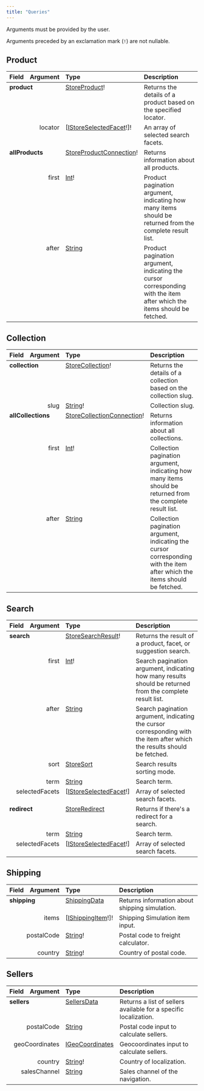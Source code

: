 ```yaml
---
title: "Queries"
---
```


Arguments must be provided by the user.

Arguments preceded by an exclamation mark (`!`) are not nullable.

## Product

<table>
<thead>
<tr>
<th align="left">Field</th>
<th align="right">Argument</th>
<th align="left">Type</th>
<th align="left">Description</th>
</tr>
</thead>
<tbody>
<tr>
<td colspan="2" valign="top"><strong>product</strong></td>
<td valign="top"><a href="https://developers.vtex.com/docs/guides/faststore/schema-objects#storeproduct">StoreProduct</a>!</td>
<td>
Returns the details of a product based on the specified locator.
</td>
</tr>
<tr>
<td colspan="2" align="right" valign="top">locator</td>
<td valign="top">[<a href="https://developers.vtex.com/docs/guides/faststore/schema-inputs#istoreselectedfacet">IStoreSelectedFacet</a>!]!</td>
<td>
An array of selected search facets.
</td>
</tr>
<tr>
<td colspan="2" valign="top"><strong>allProducts</strong></td>
<td valign="top"><a href="https://developers.vtex.com/docs/guides/faststore/schema-objects#storeproductconnection">StoreProductConnection</a>!</td>
<td>
Returns information about all products.
</td>
</tr>
<tr>
<td colspan="2" align="right" valign="top">first</td>
<td valign="top"><a href="https://developers.vtex.com/docs/guides/faststore/schema-scalars#int">Int</a>!</td>
<td>
Product pagination argument, indicating how many items should be returned from the complete result list.
</td>
</tr>
<tr>
<td colspan="2" align="right" valign="top">after</td>
<td valign="top"><a href="https://developers.vtex.com/docs/guides/faststore/schema-scalars#string">String</a></td>
<td>
Product pagination argument, indicating the cursor corresponding with the item after which the items should be fetched.
</td>
</tr>
</tbody>
</table>

## Collection

<table>
<thead>
<tr>
<th align="left">Field</th>
<th align="right">Argument</th>
<th align="left">Type</th>
<th align="left">Description</th>
</tr>
</thead>
<tbody>
<tr>
<td colspan="2" valign="top"><strong>collection</strong></td>
<td valign="top"><a href="https://developers.vtex.com/docs/guides/faststore/schema-objects#storecollection">StoreCollection</a>!</td>
<td>
Returns the details of a collection based on the collection slug.
</td>
</tr>
<tr>
<td colspan="2" align="right" valign="top">slug</td>
<td valign="top"><a href="https://developers.vtex.com/docs/guides/faststore/schema-scalars#string">String</a>!</td>
<td>
Collection slug.
</td>
</tr>
<tr>
<td colspan="2" valign="top"><strong>allCollections</strong></td>
<td valign="top"><a href="https://developers.vtex.com/docs/guides/faststore/schema-objects#storecollectionconnection">StoreCollectionConnection</a>!</td>
<td>
Returns information about all collections.
</td>
</tr>
<tr>
<td colspan="2" align="right" valign="top">first</td>
<td valign="top"><a href="https://developers.vtex.com/docs/guides/faststore/schema-scalars#int">Int</a>!</td>
<td>
Collection pagination argument, indicating how many items should be returned from the complete result list.
</td>
</tr>
<tr>
<td colspan="2" align="right" valign="top">after</td>
<td valign="top"><a href="https://developers.vtex.com/docs/guides/faststore/schema-scalars#string">String</a></td>
<td>
Collection pagination argument, indicating the cursor corresponding with the item after which the items should be fetched.
</td>
</tr>
</tbody>
</table>

## Search

<table>
<thead>
<tr>
<th align="left">Field</th>
<th align="right">Argument</th>
<th align="left">Type</th>
<th align="left">Description</th>
</tr>
</thead>
<tbody>
<tr>
<td colspan="2" valign="top"><strong>search</strong></td>
<td valign="top"><a href="https://developers.vtex.com/docs/guides/faststore/schema-objects#storesearchresult">StoreSearchResult</a>!</td>
<td>
Returns the result of a product, facet, or suggestion search.
</td>
</tr>
<tr>
<td colspan="2" align="right" valign="top">first</td>
<td valign="top"><a href="https://developers.vtex.com/docs/guides/faststore/schema-scalars#int">Int</a>!</td>
<td>
Search pagination argument, indicating how many results should be returned from the complete result list.
</td>
</tr>
<tr>
<td colspan="2" align="right" valign="top">after</td>
<td valign="top"><a href="https://developers.vtex.com/docs/guides/faststore/schema-scalars#string">String</a></td>
<td>
Search pagination argument, indicating the cursor corresponding with the item after which the results should be fetched.
</td>
</tr>
<tr>
<td colspan="2" align="right" valign="top">sort</td>
<td valign="top"><a href="https://developers.vtex.com/docs/guides/faststore/schema-enums#storesort">StoreSort</a></td>
<td>
Search results sorting mode.
</td>
</tr>
<tr>
<td colspan="2" align="right" valign="top">term</td>
<td valign="top"><a href="https://developers.vtex.com/docs/guides/faststore/schema-scalars#string">String</a></td>
<td>
Search term.
</td>
</tr>
<tr>
<td colspan="2" align="right" valign="top">selectedFacets</td>
<td valign="top">[<a href="https://developers.vtex.com/docs/guides/faststore/schema-inputs#istoreselectedfacet">IStoreSelectedFacet</a>!]</td>
<td>
Array of selected search facets.
</td>
</tr>
<tr>
<td colspan="2" valign="top"><strong>redirect</strong></td>
<td valign="top"><a href="https://developers.vtex.com/docs/guides/faststore/schema-objects#storeredirect">StoreRedirect</a></td>
<td>
Returns if there's a redirect for a search.
</td>
</tr>
<tr>
<td colspan="2" align="right" valign="top">term</td>
<td valign="top"><a href="https://developers.vtex.com/docs/guides/faststore/schema-scalars#string">String</a></td>
<td>
Search term.
</td>
</tr>
<tr>
<td colspan="2" align="right" valign="top">selectedFacets</td>
<td valign="top">[<a href="https://developers.vtex.com/docs/guides/faststore/schema-inputs#istoreselectedfacet">IStoreSelectedFacet</a>!]</td>
<td>
Array of selected search facets.
</td>
</tr>
</tbody>
</table>

## Shipping

<table>
<thead>
<tr>
<th align="left">Field</th>
<th align="right">Argument</th>
<th align="left">Type</th>
<th align="left">Description</th>
</tr>
</thead>
<tbody>
<tr>
<td colspan="2" valign="top"><strong>shipping</strong></td>
<td valign="top"><a href="https://developers.vtex.com/docs/guides/faststore/schema-objects#shippingdata">ShippingData</a></td>
<td>Returns information about shipping simulation.</td>
</tr>

<tr>
<td colspan="2" align="right" valign="top">items</td>
<td valign="top">[<a href="https://developers.vtex.com/docs/guides/faststore/schema-inputs#ishippingitem">IShippingItem</a>!]!</td>
<td>Shipping Simulation item input.</td>
</tr>
<tr>
<td colspan="2" align="right" valign="top">postalCode</td>
<td valign="top"><a href="https://developers.vtex.com/docs/guides/faststore/schema-scalars#string">String</a>!</td>
<td>Postal code to freight calculator.</td>
</tr>
<tr>
<td colspan="2" align="right" valign="top">country</td>
<td valign="top"><a href="https://developers.vtex.com/docs/guides/faststore/schema-scalars#string">String</a>!</td>
<td>Country of postal code.</td>
</tr>
</tbody>
</table>

## Sellers

<table>
<thead>
<tr>
<th align="left">Field</th>
<th align="right">Argument</th>
<th align="left">Type</th>
<th align="left">Description</th>
</tr>
</thead>
<tbody>
<tr>
<td colspan="2" valign="top"><strong>sellers</strong></td>
<td valign="top"><a href="https://developers.vtex.com/docs/guides/faststore/schema-objects#sellersdata">SellersData</a></td>
<td>Returns a list of sellers available for a specific localization.</td>
</tr>
<tr>
<td colspan="2" align="right" valign="top">postalCode</td>
<td valign="top"><a href="https://developers.vtex.com/docs/guides/faststore/schema-scalars#string">String</a></td>
<td>Postal code input to calculate sellers.</td>
</tr>
<tr>
<td colspan="2" align="right" valign="top">geoCoordinates</td>
<td valign="top"><a href="https://developers.vtex.com/docs/guides/faststore/schema-inputs#igeocoordinates">IGeoCoordinates</a></td>
<td>Geocoordinates input to calculate sellers.</td>
</tr>
<tr>
<td colspan="2" align="right" valign="top">country</td>
<td valign="top"><a href="https://developers.vtex.com/docs/guides/faststore/schema-scalars#string">String</a>!</td>
<td>Country of localization.</td>
</tr>
<tr>
<td colspan="2" align="right" valign="top">salesChannel</td>
<td valign="top"><a href="https://developers.vtex.com/docs/guides/faststore/schema-scalars#string">String</a></td>
<td>Sales channel of the navigation.</td>
</tr>
</tbody>
</table>

